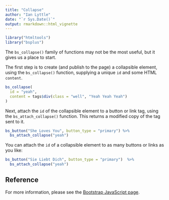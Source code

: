 ```yaml
---
title: "Collapse"
author: "Ian Lyttle"
date: "`r Sys.Date()`"
output: rmarkdown::html_vignette
---
```


```r
library("htmltools")
library("bsplus")
```

The `bs_collapse()` family of functions may not be the most useful, but it gives us a place to start. 

The first step is to create (and publish to the page) a collapsible element, using the `bs_collapse()` function, supplying a unique `id` and some HTML `content`.

```r
bs_collapse(
  id = "yeah", 
  content = tags$div(class = "well", "Yeah Yeah Yeah")
)
```

Next, attach the `id` of the collapsible element to a button or link tag, using the `bs_attach_collapse()` function. This returns a modified copy of the tag sent to it.

```r
bs_button("She Loves You", button_type = "primary") %>%
  bs_attach_collapse("yeah")
```

You can attach the `id` of a collapsible element to as many buttons or links as you like:

```r
bs_button("Sie Liebt Dich", button_type = "primary")  %>%
  bs_attach_collapse("yeah")
```

## Reference

For more information, please see the [Bootstrap JavaScript page](http://getbootstrap.com/docs/3.3/javascript/#collapse).
